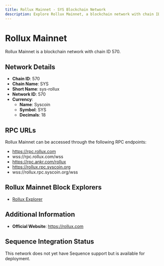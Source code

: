 ```yaml
--- 
title: Rollux Mainnet - SYS Blockchain Network
description: Explore Rollux Mainnet, a blockchain network with chain ID 570. Learn about its native currency, Syscoin, and how to interact with the network.
---
```


# Rollux Mainnet

Rollux Mainnet is a blockchain network with chain ID 570.

## Network Details

- **Chain ID**: 570
- **Chain Name**: SYS
- **Short Name**: sys-rollux
- **Network ID**: 570
- **Currency**: 
  - **Name**: Syscoin
  - **Symbol**: SYS
  - **Decimals**: 18

## RPC URLs

Rollux Mainnet can be accessed through the following RPC endpoints:

- https://rpc.rollux.com
- wss://rpc.rollux.com/wss
- https://rpc.ankr.com/rollux
- https://rollux.rpc.syscoin.org
- wss://rollux.rpc.syscoin.org/wss

## Rollux Mainnet Block Explorers

- [Rollux Explorer](https://explorer.rollux.com)

## Additional Information

- **Official Website**: https://rollux.com

## Sequence Integration Status

This network does not yet have Sequence support but is available for deployment.
